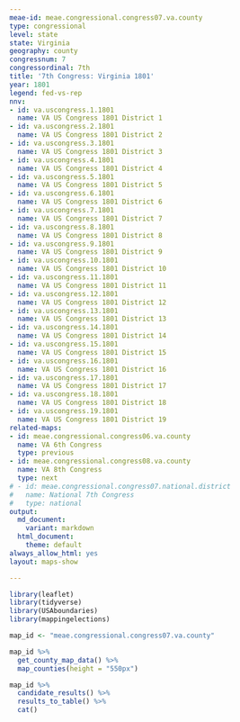 ```yaml
---
meae-id: meae.congressional.congress07.va.county
type: congressional
level: state
state: Virginia
geography: county
congressnum: 7
congressordinal: 7th
title: '7th Congress: Virginia 1801'
year: 1801
legend: fed-vs-rep
nnv:
- id: va.uscongress.1.1801
  name: VA US Congress 1801 District 1
- id: va.uscongress.2.1801
  name: VA US Congress 1801 District 2
- id: va.uscongress.3.1801
  name: VA US Congress 1801 District 3
- id: va.uscongress.4.1801
  name: VA US Congress 1801 District 4
- id: va.uscongress.5.1801
  name: VA US Congress 1801 District 5
- id: va.uscongress.6.1801
  name: VA US Congress 1801 District 6
- id: va.uscongress.7.1801
  name: VA US Congress 1801 District 7
- id: va.uscongress.8.1801
  name: VA US Congress 1801 District 8
- id: va.uscongress.9.1801
  name: VA US Congress 1801 District 9
- id: va.uscongress.10.1801
  name: VA US Congress 1801 District 10
- id: va.uscongress.11.1801
  name: VA US Congress 1801 District 11
- id: va.uscongress.12.1801
  name: VA US Congress 1801 District 12
- id: va.uscongress.13.1801
  name: VA US Congress 1801 District 13
- id: va.uscongress.14.1801
  name: VA US Congress 1801 District 14
- id: va.uscongress.15.1801
  name: VA US Congress 1801 District 15
- id: va.uscongress.16.1801
  name: VA US Congress 1801 District 16
- id: va.uscongress.17.1801
  name: VA US Congress 1801 District 17
- id: va.uscongress.18.1801
  name: VA US Congress 1801 District 18
- id: va.uscongress.19.1801
  name: VA US Congress 1801 District 19
related-maps:
- id: meae.congressional.congress06.va.county
  name: VA 6th Congress
  type: previous
- id: meae.congressional.congress08.va.county
  name: VA 8th Congress
  type: next
# - id: meae.congressional.congress07.national.district
#   name: National 7th Congress
#   type: national
output:
  md_document:
    variant: markdown
  html_document:
    theme: default
always_allow_html: yes
layout: maps-show

---
```


```r
library(leaflet)
library(tidyverse)
library(USAboundaries)
library(mappingelections)

map_id <- "meae.congressional.congress07.va.county"
```

<div class="map">

```r
map_id %>%
  get_county_map_data() %>%
  map_counties(height = "550px")
```

</div>

<div class="results-table">

```r
map_id %>%
  candidate_results() %>%
  results_to_table() %>%
  cat()
```

</div>
